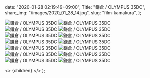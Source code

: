
  date: "2020-01-28 02:19:49+09:00",
  Title: "鎌倉 / OLYMPUS 35DC",
  share_img: "/images/2020_01_28_14.jpg",
  slug: "film-kamakura",
};

![鎌倉 / OLYMPUS 35DC](/images/2020_01_28_7.jpg)
![鎌倉 / OLYMPUS 35DC](/images/2020_01_28_8.jpg)
![鎌倉 / OLYMPUS 35DC](/images/2020_01_28_9.jpg)
![鎌倉 / OLYMPUS 35DC](/images/2020_01_28_10.jpg)
![鎌倉 / OLYMPUS 35DC](/images/2020_01_28_11.jpg)
![鎌倉 / OLYMPUS 35DC](/images/2020_01_28_12.jpg)
![鎌倉 / OLYMPUS 35DC](/images/2020_01_28_13.jpg)
![鎌倉 / OLYMPUS 35DC](/images/2020_01_28_14.jpg)
![鎌倉 / OLYMPUS 35DC](/images/2020_01_28_15.jpg)
![鎌倉 / OLYMPUS 35DC](/images/2020_01_28_16.jpg)
![鎌倉 / OLYMPUS 35DC](/images/2020_01_28_17.jpg)
![鎌倉 / OLYMPUS 35DC](/images/2020_01_28_18.jpg)
![鎌倉 / OLYMPUS 35DC](/images/2020_01_28_19.jpg)
![鎌倉 / OLYMPUS 35DC](/images/2020_01_28_20.jpg)

  <>
    <Head>
      <title>{meta.Title} | 異郷好実</title>
    </Head>
    <PostLayout meta={meta}>{children}</PostLayout>
  </>
);
